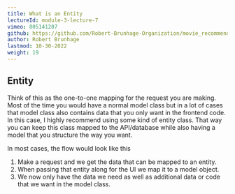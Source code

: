 ```yaml
---
title: What is an Entity
lectureId: module-3-lecture-7
vimeo: 805141207
github: https://github.com/Robert-Brunhage-Organization/movie_recommendation_app_course/commits/main
author: Robert Brunhage
lastmod: 10-30-2022
weight: 19
---
```


## Entity

Think of this as the one-to-one mapping for the request you are making. Most of the time you would have a normal model class but in a lot of cases that model class also contains data that you only want in the frontend code. In this case, I highly recommend using some kind of entity class. That way you can keep this class mapped to the API/database while also having a model that you structure the way you want.

  

In most cases, the flow would look like this

  

1.  Make a request and we get the data that can be mapped to an entity.
2.  When passing that entity along for the UI we map it to a model object.
3.  We now only have the data we need as well as additional data or code that we want in the model class.
